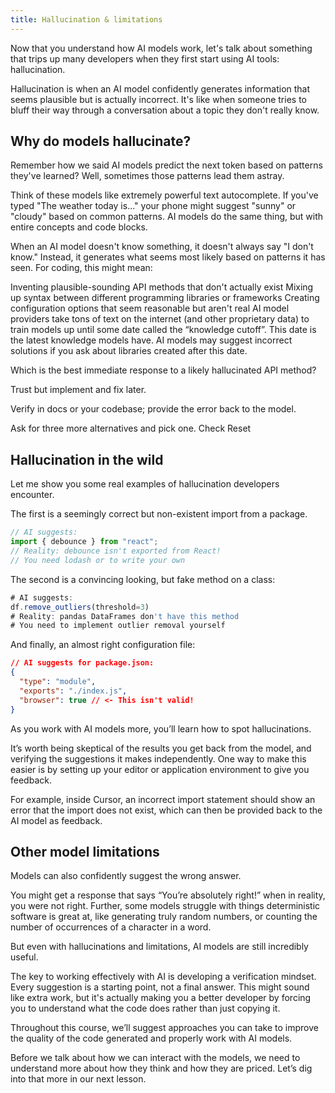 ```yaml
---
title: Hallucination & limitations
---
```



<MuxPlayer playbackId="02wh02ooZ7rYVqi00SiwdyNh00Z8EcsY02q00ibGgfgMpXZHc" />

Now that you understand how AI models work, let's talk about something that trips up many developers when they first start using AI tools: hallucination.

Hallucination is when an AI model confidently generates information that seems plausible but is actually incorrect. It's like when someone tries to bluff their way through a conversation about a topic they don't really know.

## Why do models hallucinate?


Remember how we said AI models predict the next token based on patterns they've learned? Well, sometimes those patterns lead them astray.

Think of these models like extremely powerful text autocomplete. If you've typed "The weather today is..." your phone might suggest "sunny" or "cloudy" based on common patterns. AI models do the same thing, but with entire concepts and code blocks.

When an AI model doesn't know something, it doesn't always say "I don't know." Instead, it generates what seems most likely based on patterns it has seen. For coding, this might mean:

Inventing plausible-sounding API methods that don't actually exist
Mixing up syntax between different programming libraries or frameworks
Creating configuration options that seem reasonable but aren't real
AI model providers take tons of text on the internet (and other proprietary data) to train models up until some date called the “knowledge cutoff”. This date is the latest knowledge models have. AI models may suggest incorrect solutions if you ask about libraries created after this date.

Which is the best immediate response to a likely hallucinated API method?

Trust but implement and fix later.

Verify in docs or your codebase; provide the error back to the model.

Ask for three more alternatives and pick one.
Check
Reset

## Hallucination in the wild


Let me show you some real examples of hallucination developers encounter.

The first is a seemingly correct but non-existent import from a package.

```js
// AI suggests:
import { debounce } from "react";
// Reality: debounce isn't exported from React!
// You need lodash or to write your own
```
The second is a convincing looking, but fake method on a class:


```js
# AI suggests:
df.remove_outliers(threshold=3)
# Reality: pandas DataFrames don't have this method
# You need to implement outlier removal yourself
```
And finally, an almost right configuration file:

```json
// AI suggests for package.json:
{
  "type": "module",
  "exports": "./index.js",
  "browser": true // <- This isn't valid!
}
```

As you work with AI models more, you’ll learn how to spot hallucinations.

It’s worth being skeptical of the results you get back from the model, and verifying the suggestions it makes independently. One way to make this easier is by setting up your editor or application environment to give you feedback.

For example, inside Cursor, an incorrect import statement should show an error that the import does not exist, which can then be provided back to the AI model as feedback.

## Other model limitations

Models can also confidently suggest the wrong answer.

You might get a response that says “You’re absolutely right!” when in reality, you were not right. Further, some models struggle with things deterministic software is great at, like generating truly random numbers, or counting the number of occurrences of a character in a word.

But even with hallucinations and limitations, AI models are still incredibly useful.

The key to working effectively with AI is developing a verification mindset. Every suggestion is a starting point, not a final answer. This might sound like extra work, but it's actually making you a better developer by forcing you to understand what the code does rather than just copying it.

Throughout this course, we’ll suggest approaches you can take to improve the quality of the code generated and properly work with AI models.

Before we talk about how we can interact with the models, we need to understand more about how they think and how they are priced. Let’s dig into that more in our next lesson.




